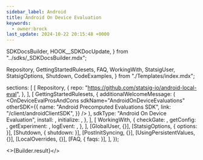 ```yaml
---
sidebar_label: Android
title: Android On Device Evaluation
keywords:
  - owner:brock
last_update: 2024-10-22 20:15:48 +0000
---
```


  SDKDocsBuilder,
  HOOK__SDKDocUpdate,
} from "../sdks/_SDKDocsBuilder.mdx";

  Repository,
  GettingStartedRulesets,
  FAQ,
  WorkingWith,
  StatsigUser,
  StatsigOptions,
  Shutdown,
  CodeExamples,
} from "./Templates/index.mdx";




  sections: [
    [
      Repository,
      {
        repo: "https://github.com/statsig-io/android-local-eval",
      },
    ],
    [
      GettingStartedRulesets,
      {
        additionalWelcomeMessage: (
          <OnDeviceEvalProsAndCons
            sdkName="AndroidOnDeviceEvaluations"
            otherSDK={{
              name: "Android Precomputed Evaluations SDK",
              link: "/client/androidClientSDK",
            }}
          />
        ),
        sdkType: "Android On Device Evaluation",
        install: <Install />,
        initialize: <Initialize />,
      },
    ],
    [
      WorkingWith,
      {
        checkGate: <CheckGate />,
        getConfig: <GetConfig />,
        getExperiment: <GetExperiment />,
        logEvent: <LogEvent />,
      },
    ],
    [GlobalUser, {}],
    [StatsigOptions, { options: <Options /> }],
    [Shutdown, { shutdown: <ShutdownSnippet /> }],
    [PostInitSyncing, {}],
    [UsingPersistentValues, {}],
    [LocalOverrides, {}],
    [FAQ, { faqs: <MoreFAQs /> }],
  ],
});


<>{Builder.result}</>
